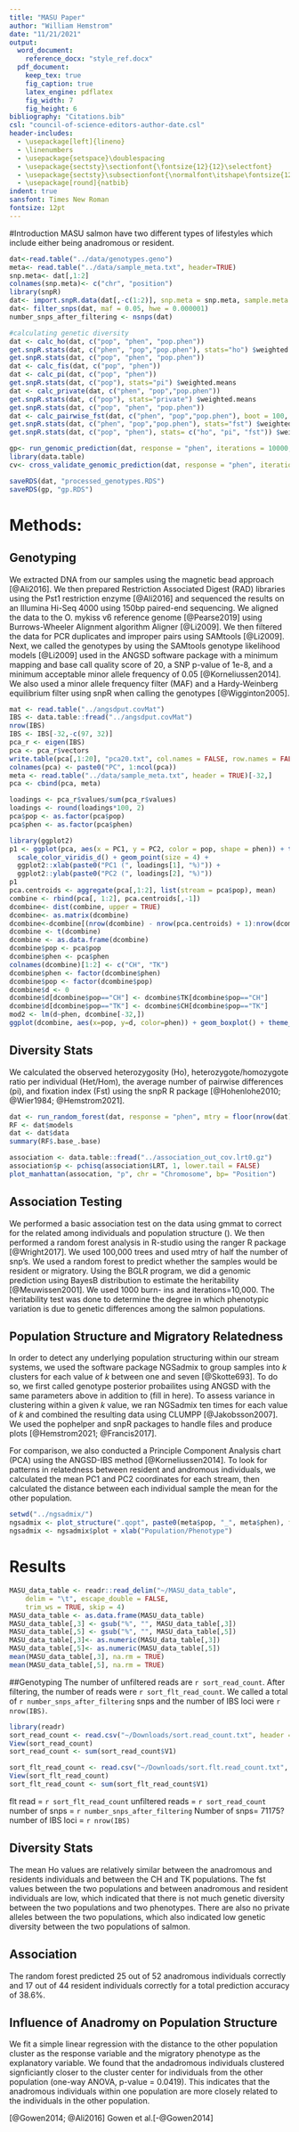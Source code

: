 ```yaml
---
title: "MASU Paper"
author: "William Hemstrom"
date: "11/21/2021"
output:
  word_document:
    reference_docx: "style_ref.docx"
  pdf_document:
    keep_tex: true
    fig_caption: true
    latex_engine: pdflatex
    fig_width: 7
    fig_height: 6
bibliography: "Citations.bib"
csl: "council-of-science-editors-author-date.csl"
header-includes:
  - \usepackage[left]{lineno}
  - \linenumbers
  - \usepackage{setspace}\doublespacing
  - \usepackage{sectsty}\sectionfont{\fontsize{12}{12}\selectfont}
  - \usepackage{sectsty}\subsectionfont{\normalfont\itshape\fontsize{12}{12}\selectfont}
  - \usepackage[round]{natbib}
indent: true
sansfont: Times New Roman
fontsize: 12pt
---
```


#Introduction 
MASU salmon have two different types of lifestyles which include either being anadromous or resident. 
```r
dat<-read.table("../data/genotypes.geno")                        
meta<- read.table("../data/sample_meta.txt", header=TRUE)
snp.meta<- dat[,1:2]
colnames(snp.meta)<- c("chr", "position")
library(snpR)
dat<- import.snpR.data(dat[,-c(1:2)], snp.meta = snp.meta, sample.meta = meta)
dat<- filter_snps(dat, maf = 0.05, hwe = 0.000001)
number_snps_after_filtering <- nsnps(dat)

#calculating genetic diversity
dat <- calc_ho(dat, c("pop", "phen", "pop.phen"))
get.snpR.stats(dat, c("phen", "pop","pop.phen"), stats="ho") $weighted.means
get.snpR.stats(dat, c("pop", "phen", "pop.phen"))
dat <- calc_fis(dat, c("pop", "phen"))
dat <- calc_pi(dat, c("pop", "phen"))
get.snpR.stats(dat, c("pop"), stats="pi") $weighted.means
dat <- calc_private(dat, c("phen", "pop","pop.phen"))
get.snpR.stats(dat, c("pop"), stats="private") $weighted.means
get.snpR.stats(dat, c("pop", "phen", "pop.phen"))
dat <- calc_pairwise_fst(dat, c("phen", "pop","pop.phen"), boot = 100, boot_par = 2)
get.snpR.stats(dat, c("phen", "pop","pop.phen"), stats="fst") $weighted.means
get.snpR.stats(dat, c("pop", "phen"), stats= c("ho", "pi", "fst")) $weighted.means

gp<- run_genomic_prediction(dat, response = "phen", iterations = 10000, burn_in = 1000, thin = 100)
library(data.table)
cv<- cross_validate_genomic_prediction(dat, response = "phen", iterations = 10000, burn_in = 1000, thin = 100)

saveRDS(dat, "processed_genotypes.RDS")
saveRDS(gp, "gp.RDS")

```
# Methods:
## Genotyping 
We extracted DNA from our samples using the magnetic bead approach [@Ali2016]. We then prepared Restriction Associated Digest (RAD) libraries using the Pst1 restriction enzyme [@Ali2016] and sequenced the results on an Illumina Hi-Seq 4000 using 150bp paired-end sequencing. We aligned the data to the O. mykiss v6 reference genome [@Pearse2019] using Burrows-Wheeler Alignment algorithm Aligner [@Li2009]. We then filtered the data for PCR duplicates and improper pairs using SAMtools [@Li2009]. Next, we called the genotypes by using the SAMtools genotype likelihood models [@Li2009] used in the ANGSD software package with a minimum mapping and base call quality score of 20, a SNP p-value of 1e-8, and a minimum acceptable minor allele frequency of 0.05 [@Korneliussen2014]. We also used a minor allele frequency filter (MAF) and a Hardy-Weinberg equilibrium filter using snpR when calling the genotypes [@Wigginton2005]. 
<!-- flagstat google (data script i wrote) -->

```r
mat <- read.table("../angsdput.covMat")
IBS <- data.table::fread("../angsdput.covMat")
nrow(IBS)
IBS <- IBS[-32,-c(97, 32)]
pca_r <- eigen(IBS)
pca <- pca_r$vectors
write.table(pca[,1:20], "pca20.txt", col.names = FALSE, row.names = FALSE, quote=FALSE, sep="\t")
colnames(pca) <- paste0("PC", 1:ncol(pca))
meta <- read.table("../data/sample_meta.txt", header = TRUE)[-32,]
pca <- cbind(pca, meta)

loadings <- pca_r$values/sum(pca_r$values)
loadings <- round(loadings*100, 2)
pca$pop <- as.factor(pca$pop)
pca$phen <- as.factor(pca$phen)

library(ggplot2)
p1 <- ggplot(pca, aes(x = PC1, y = PC2, color = pop, shape = phen)) + theme_bw() +
  scale_color_viridis_d() + geom_point(size = 4) + 
  ggplot2::xlab(paste0("PC1 (", loadings[1], "%)")) + 
  ggplot2::ylab(paste0("PC2 (", loadings[2], "%)"))
p1
pca.centroids <- aggregate(pca[,1:2], list(stream = pca$pop), mean)
combine <- rbind(pca[, 1:2], pca.centroids[,-1])
dcombine<- dist(combine, upper = TRUE) 
dcombine<- as.matrix(dcombine)
dcombine<-dcombine[(nrow(dcombine) - nrow(pca.centroids) + 1):nrow(dcombine), -((nrow(dcombine) - nrow(pca.centroids) + 1):nrow(dcombine))]
dcombine <- t(dcombine) 
dcombine <- as.data.frame(dcombine)
dcombine$pop <- pca$pop
dcombine$phen <- pca$phen
colnames(dcombine)[1:2] <- c("CH", "TK")
dcombine$phen <- factor(dcombine$phen)
dcombine$pop <- factor(dcombine$pop)
dcombine$d <- 0
dcombine$d[dcombine$pop=="CH"] <- dcombine$TK[dcombine$pop=="CH"]
dcombine$d[dcombine$pop=="TK"] <- dcombine$CH[dcombine$pop=="TK"]
mod2 <- lm(d~phen, dcombine[-32,])
ggplot(dcombine, aes(x=pop, y=d, color=phen)) + geom_boxplot() + theme_bw() + scale_color_viridis_d(end = 0.5)

```

##  Diversity Stats
We calculated the observed heterozygosity (Ho), heterozygote/homozygote ratio per individual (Het/Hom), the average number of pairwise differences (pi), and fixation index (Fst) using the snpR R package [@Hohenlohe2010; @Wier1984; @Hemstrom2021]. 

```r
dat <- run_random_forest(dat, response = "phen", mtry = floor(nrow(dat)/2), num.trees = 100000)
RF <- dat$models
dat <- dat$data
summary(RF$.base_.base)

association <- data.table::fread("../association_out_cov.lrt0.gz")
association$p <- pchisq(association$LRT, 1, lower.tail = FALSE)
plot_manhattan(assocation, "p", chr = "Chromosome", bp= "Position")

```

## Association Testing
We performed a basic association test on the data using gmmat to correct for the related among individuals and population structure (). We then performed a random forest analysis in R-studio using the ranger R package [@Wright2017].  We used 100,000 trees and used mtry of half the number of snp's. We used a random forest to predict whether the samples would be resident or migratory. Using the BGLR program, we did a genomic prediction using BayesB distribution to estimate the heritability [@Meuwissen2001]. We used 1000 burn- ins and iterations=10,000. The heritability test was done to determine the degree in which phenotypic variation is due to genetic differences among the salmon populations. 


## Population Structure and Migratory Relatedness
In order to detect any underlying population structuring within our stream systems, we used the software package NGSadmix to group samples into *k* clusters for each value of *k* between one and seven [@Skotte693]. To do so, we first called genotype posterior probailites using ANGSD with the same parameters above in addition to (fill in here). To assess variance in clustering within a given *k* value, we ran NGSadmix ten times for each value of *k* and combined the resulting data using CLUMPP [@Jakobsson2007]. We used the pophelper and snpR packages to handle files and produce plots [@Hemstrom2021; @Francis2017].

For comparison, we also conducted a Principle Component Analysis chart (PCA) using the ANGSD-IBS method [@Korneliussen2014]. To look for patterns in relatedness between resident and andromous individuals, we calculated the mean PC1 and PC2 coordinates for each stream, then calculated the distance between each individual sample the mean for the other population.

<!-- include that we did a one-way anova to determine if either phenotype was more closely related to the mean of the opposite population -->


```r
setwd("../ngsadmix/")
ngsadmix <- plot_structure(".qopt", paste0(meta$pop, "_", meta$phen), facet.order = c("CH_A", "CH_R", "TK_A", "TK_R"), k = 1:7)
ngsadmix <- ngsadmix$plot + xlab("Population/Phenotype")
```


<!-- Will need to fill in NGSadmix -->

# Results 
```r
MASU_data_table <- readr::read_delim("~/MASU_data_table", 
    delim = "\t", escape_double = FALSE, 
    trim_ws = TRUE, skip = 4)
MASU_data_table <- as.data.frame(MASU_data_table)
MASU_data_table[,3] <- gsub("%", "", MASU_data_table[,3])
MASU_data_table[,5] <- gsub("%", "", MASU_data_table[,5])
MASU_data_table[,3]<- as.numeric(MASU_data_table[,3])
MASU_data_table[,5]<- as.numeric(MASU_data_table[,5])
mean(MASU_data_table[,3], na.rm = TRUE)
mean(MASU_data_table[,5], na.rm = TRUE)
```

##Genotyping 
The number of unfiltered reads are `r sort_read_count`.  After filtering, the number of reads were `r sort_flt_read_count`. We called a total of `r number_snps_after_filtering` snps and the number of IBS loci were `r nrow(IBS)`. 
```r
library(readr)
sort_read_count <- read.csv("~/Downloads/sort.read_count.txt", header = FALSE)
View(sort_read_count)
sort_read_count <- sum(sort_read_count$V1)

sort_flt_read_count <- read.csv("~/Downloads/sort.flt.read_count.txt", header = FALSE)
View(sort_flt_read_count)
sort_flt_read_count <- sum(sort_flt_read_count$V1)

```

flt read = `r sort_flt_read_count` 
<!-- flt read = 90449126 -->
unfiltered reads = `r sort_read_count` 
<!-- unfiltered reads = 163200129 -->
number of snps = `r number_snps_after_filtering`
Number of snps= 71175?
number of IBS loci = `r nrow(IBS)`

##  Diversity Stats
The mean Ho values are relatively similar between the anadromous and residents individuals and between the CH and TK populations. The fst values between the two populations and between anadromous and resident individuals are low, which indicated that there is not much genetic diversity between the two populations and two phenotypes. There are also no private alleles between the two populations, which also indicated low genetic diversity between the two populations of salmon. 

## Association 
The random forest predicted 25 out of 52 anadromous individuals correctly and 17 out of 44 resident individuals correctly for a total prediction accuracy of 38.6%. 

## Influence of Anadromy on Population Structure
We fit a simple linear regression with the distance to the other population cluster as the response variable and the migratory phenotype as the explanatory variable. We found that the andadromous individuals clustered signficiantly closer to the cluster center for individuals from the other population (one-way ANOVA, p-value = 0.0419). This indicates that the anadromous individuals within one population are more closely related to the individuals in the other population. 
<!-- The p value (phenR) is 0.03981775. The p value for the phenotypes is 0.0419.  -->


<!-- control shift c --> 
[@Gowen2014; @Ali2016]
Gowen et al.[-@Gowen2014]